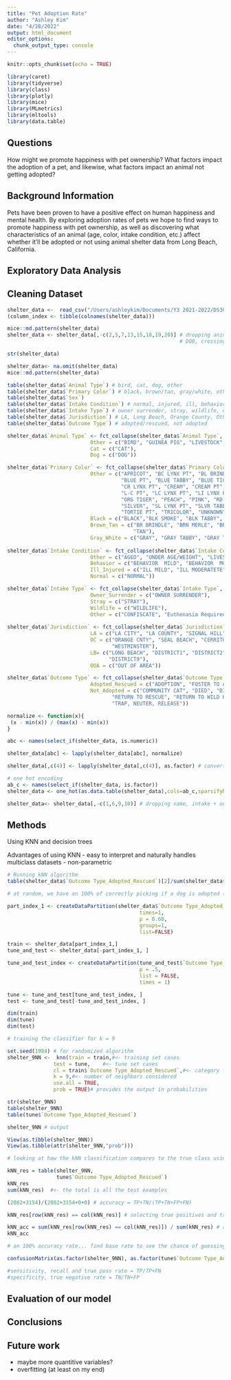 ```yaml
---
title: "Pet Adoption Rate"
author: "Ashley Kim"
date: "4/28/2022"
output: html_document
editor_options: 
  chunk_output_type: console
---
```


```r
knitr::opts_chunk$set(echo = TRUE)
```

```r
library(caret)
library(tidyverse)
library(class)
library(plotly)
library(mice)
library(MLmetrics)
library(mltools)
library(data.table)
```

## Questions 

How might we promote happiness with pet ownership? What factors impact the adoption of a pet, and likewise, what factors impact an animal not getting adopted?

## Background Information

Pets have been proven to have a positive effect on human happiness and mental health. By exploring adoption rates of pets we hope to find ways to promote happiness with pet ownership, as well as discovering what characteristics of an animal (age, color, intake condition, etc.) affect whether it'll be adopted or not using animal shelter data from Long Beach, California.

## Exploratory Data Analysis

## Cleaning Dataset

```r
shelter_data <-  read_csv("/Users/ashleykim/Documents/Y3 2021-2022/DS3001Final/animal-shelter-intakes-and-outcomes.csv")
(column_index <- tibble(colnames(shelter_data)))

mice::md.pattern(shelter_data)
shelter_data <- shelter_data[,-c(2,5,7,13,15,18,19,20)] # dropping animal name, secondary color, reason for intake, 
                                                        # DOB, crossing, outcome sub type, outcome is dead, intake is dead (none of them were dead)

str(shelter_data)

shelter_data<- na.omit(shelter_data)
mice::md.pattern(shelter_data)
```

```r
table(shelter_data$`Animal Type`) # bird, cat, dog, other
table(shelter_data$`Primary Color`) # black, brown/tan, gray/white, other
table(shelter_data$`Sex`) 
table(shelter_data$`Intake Condition`) # normal, injured, ill, behavior, other
table(shelter_data$`Intake Type`) # owner surrender, stray, wildlife, other
table(shelter_data$`Jurisdiction`) # LA, Long Beach, Orange County, Other
table(shelter_data$`Outcome Type`) # adopted/rescued, not adopted
```

```r
shelter_data$`Animal Type` <- fct_collapse(shelter_data$`Animal Type`, 
                           Other = c("BIRD", "GUINEA PIG", "LIVESTOCK", "OTHER", "RABBIT", "REPTILE", "WILD"),
                           Cat = c("CAT"),
                           Dog = c("DOG"))

shelter_data$`Primary Color` <- fct_collapse(shelter_data$`Primary Color`, 
                           Other = c("APRICOT", "BC LYNX PT", "BL BRINDLE", "BL LYNX PT", "BLONDE", "BLUE","BLUE BRIND", "BLUE CREAM", "BLUE MERLE",
                                     "BLUE PT", "BLUE TABBY", "BLUE TICK", "BUFF", "C-T PT", "CALICO", "CALICO DIL", "CALICO PT", "CALICO TAB", 
                                     "CR LYNX PT", "CREAM", "CREAM PT", "CRM TABBY", "CRM TIGER", "DAPPLE", "FAWN", "FLAME PT", "GOLD", "GREEN",
                                     "L-C PT", "LC LYNX PT", "LI LYNX PT", "LILAC PT", "LIVER", "LIVER TICK", "LYNX PT", "ORANGE", "ORG TABBY", 
                                     "ORG TIGER", "PEACH", "PINK", "RD LYNX PT", "RED", "RED MERLE", "RUDDY", "S-T PT", "SABLE", "SEAL", "SEAL PT",
                                     "SILVER", "SL LYNX PT", "SLVR TABBY", "SNOWSHOE", "ST LYNX PT", "TORBI", "TORTIE", "TORTIE DIL", "TORTIE MUT",
                                     "TORTIE PT", "TRICOLOR", "UNKNOWN", "WHEAT", "Y BRINDLE", "YELLOW"),
                           Black = c("BLACK","BLK SMOKE", "BLK TABBY", "BLK TIGER"),
                           Brown_Tan = c("BR BRINDLE", "BRN MERLE", "BRN TABBY", "BRN TIGER", "BROWN", "CHOC PT", "CHOCOLATE", "SEAL", "SEAL PT",
                                         "TAN"),
                           Gray_White = c("GRAY", "GRAY TABBY", "GRAY TIGER", "WHITE"))
 
shelter_data$`Intake Condition` <- fct_collapse(shelter_data$`Intake Condition`, 
                           Other = c("AGED", "UNDER AGE/WEIGHT", "LIVESTOCK", "OTHER", "RABBIT", "REPTILE", "WILD", "WELFARE SEIZURES"),
                           Behavior = c("BEHAVIOR  MILD", "BEHAVIOR  MODERATE", "BEHAVIOR  SEVERE", "FERAL", "FRACTIOUS"),
                           Ill_Injured = c("ILL MILD", "ILL MODERATETE", "ILL SEVERE", "INJURED  MILD", "INJURED  MODERATE", "INJURED  SEVERE"),
                           Normal = c("NORMAL"))

shelter_data$`Intake Type` <- fct_collapse(shelter_data$`Intake Type`, 
                           Owner_Surrender = c("OWNER SURRENDER"),
                           Stray = c("STRAY"),
                           Wildlife = c("WILDLIFE"),
                           Other = c("CONFISCATE", "Euthenasia Required", "FOSTER", "RETURN", "SAFE KEEP", "WELFARE SEIZED"))
 
shelter_data$`Jurisdiction` <- fct_collapse(shelter_data$`Jurisdiction`, 
                           LA = c("LA CITY", "LA COUNTY", "SIGNAL HILL", "TORRANCE AC"),
                           OC = c("ORANGE CNTY", "SEAL BEACH", "CERRITOS", "IRVINE", "GARDEN GROVE", "LA HABRA", "LOS ALAMITOS", "SEAACA", 
                                  "WESTMINSTER"),
                           LB= c("LONG BEACH", "DISTRICT1", "DISTRICT2", "DISTRICT3", "DISTRICT4", "DISTRICT5", "DISTRICT6", "DISTRICT7", "DISTRICT8",
                                 "DISTRICT9"),
                           OOA = c("OUT OF AREA"))

shelter_data$`Outcome Type` <- fct_collapse(shelter_data$`Outcome Type`, 
                           Adopted_Rescued = c("ADOPTION", "FOSTER TO ADOPT", "RESCUE"),
                           Not_Adopted = c("COMMUNITY CAT", "DIED", "DISPOSAL", "DUPLICATE", "EUTHANASIA", "FOSTER", "MISSING", "RETURN TO OWNER", 
                                  "RETURN TO RESCUE", "RETURN TO WILD HABITAT", "SHELTER, NEUTER, RETURN", "TRANSFER", "TRANSPORT", 
                                  "TRAP, NEUTER, RELEASE"))
```

```r
normalize <- function(x){
 (x - min(x)) / (max(x) - min(x))
}

abc <- names(select_if(shelter_data, is.numeric))

shelter_data[abc] <- lapply(shelter_data[abc], normalize)

shelter_data[,c(4)] <- lapply(shelter_data[,c(4)], as.factor) # converting characters to factors
```

```r
# one hot encoding
ab_c <- names(select_if(shelter_data, is.factor))
shelter_data <- one_hot(as.data.table(shelter_data),cols=ab_c,sparsifyNAs = TRUE,naCols = FALSE,dropCols = TRUE,dropUnusedLevels = TRUE)

shelter_data<- shelter_data[,-c(1,6,9,10)] # dropping name, intake + outtake date, intake sub type
```

## Methods

Using KNN and decision trees

Advantages of using KNN
- easy to interpret and naturally handles multiclass datasets 
- non-parametric
```r
# Running kNN algorithm 
table(shelter_data$`Outcome Type_Adopted_Rescued`)[2]/sum(shelter_data$`Outcome Type_Adopted_Rescued`)

# at random, we have an 100% of correctly picking if a dog is adopted (???????)

part_index_1 <- createDataPartition(shelter_data$`Outcome Type_Adopted_Rescued`,
                                           times=1,
                                           p = 0.60,
                                           groups=1,
                                           list=FALSE)

train <- shelter_data[part_index_1,]
tune_and_test <- shelter_data[-part_index_1, ]

tune_and_test_index <- createDataPartition(tune_and_test$`Outcome Type_Adopted_Rescued`,
                                           p = .5,
                                           list = FALSE,
                                           times = 1)

tune <- tune_and_test[tune_and_test_index, ]
test <- tune_and_test[-tune_and_test_index, ]

dim(train)
dim(tune)
dim(test)
```

```r
# training the classifier for k = 9 

set.seed(1984) # for randomized algorithm
shelter_9NN <-  knn(train = train,#<- training set cases
               test = tune,    #<- tune set cases
               cl = train$`Outcome Type_Adopted_Rescued`,#<- category for true classification
               k = 9,#<- number of neighbors considered
               use.all = TRUE,
               prob = TRUE)# provides the output in probabilities 

str(shelter_9NN)
table(shelter_9NN)
table(tune$`Outcome Type_Adopted_Rescued`)

shelter_9NN # output

View(as.tibble(shelter_9NN))
View(as.tibble(attr(shelter_9NN,"prob")))
```

```r
# looking at how the kNN classification compares to the true class using the confusion matrix

kNN_res = table(shelter_9NN,
                tune$`Outcome Type_Adopted_Rescued`)
kNN_res
sum(kNN_res)  #<- the total is all the test examples

(2082+3154)/(2082+3154+0+0) # accuracy = TP+TN/(TP+TN+FP+FN)

kNN_res[row(kNN_res) == col(kNN_res)] # selecting true positives and true negatives 

kNN_acc = sum(kNN_res[row(kNN_res) == col(kNN_res)]) / sum(kNN_res) # accuracy rate calculation
kNN_acc 

# an 100% accuracy rate... find base rate to see the chance of guessing right if we don't know anything about the pet being adopted

confusionMatrix(as.factor(shelter_9NN), as.factor(tune$`Outcome Type_Adopted_Rescued`), positive = "1", dnn=c("Prediction", "Actual"), mode = "sens_spec")

#sensitivity, recall and true poss rate = TP/TP+FN
#specificity, true negative rate = TN/TN+FP
```

## Evaluation of our model

## Conclusions

## Future work
- maybe more quantitive variables?
- overfitting (at least on my end)